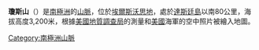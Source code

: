 {{coord|73|32|S|94|00|W|display=title}}

'''瓊斯山'''（{{lang-en|Jones Mountains}}）是[[南極洲|南極洲]]的[[山脈|山脈]]，位於[[埃爾斯沃思地|埃爾斯沃思地]]，處於[[達斯廷島|達斯廷島]]以南80公里，海拔高度3,200米，根據[[美國地質調查局|美國地質調查局]]的測量和[[美國|美國]]海軍的空中照片被繪入地圖。

{{DEFAULTSORT:Jones Mountains}}
[[Category:南極洲山脈|Category:南極洲山脈]]


{{EllsworthLand-geo-stub}}